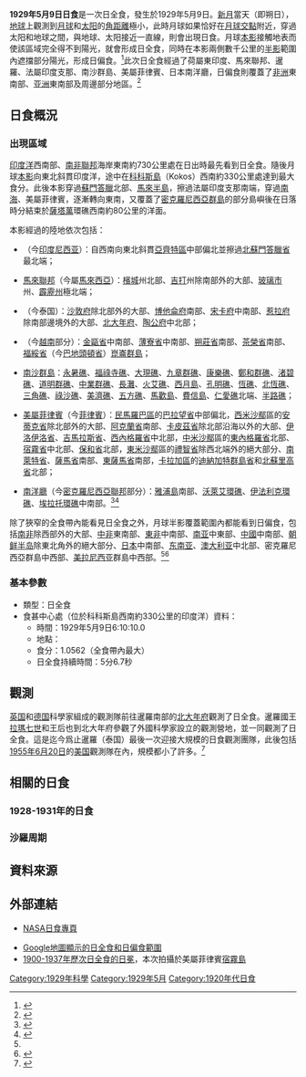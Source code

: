 {{NoteTA
|G1=Toponym
|1=zh-cn:米沙鄢; zh-tw:維薩亞斯
}}
{{Infobox Solar eclipse
| Year        = 1929
| Month       = 5
| Day         = 9
| Type        = 日全食
| Image       = SE1929May09T.png
| Image size  = 200px
| Image intro = 1929年5月9日日全食路徑圖
  <!--   日食資料   -->
| Gamma       = -0.2887
| Mag         = 1.0562
| Saros       = 127
| Saros total = 82
| Saros seq   = 53
  <!--     食甚     -->
| Duration    = 5分6.7秒
| Location    = [[科科斯島_(印度尼西亞)|科科斯島]]西南約330公里的[[印度洋|印度洋]]
| Coords      = {{coord|1|35.5|N|92|41.8|E}}
| Width       = 193.0公里
  <!--   開始時間   -->
| Partial     = 
| Start type  = 
| Centre      = 
| Greatest    = 6:10:10.0
  <!--     倒數     -->
| hour        = 06
| minute      = 10
| second      = 10
| Duration_s  = 
}}
'''1929年5月9日日食'''是一次日全食，發生於1929年5月9日。[[新月|新月]]當天（即朔日），[[地球|地球]]上觀測到[[月球|月球]]和[[太阳|太阳]]的[[角距離|角距離]]極小，此時月球如果恰好在[[月球交點|月球交點]]附近，穿過太阳和地球之間，與地球、太阳接近一直線，則會出現日食。月球[[本影|本影]]接觸地表而使該區域完全得不到陽光，就會形成日全食，同時在本影兩側數千公里的[[半影|半影]]範圍內遮擋部分陽光，形成日偏食。<ref name="astron">{{cite web|author=樊忠玉|title=日（月）食|url=http://www.astron.ac.cn/bencandy-51-1630-1.htm|publisher=中国天文科普网|accessdate=2016-04-01|archive-date=2014-09-17|archive-url=https://web.archive.org/web/20140917080048/http://www.astron.ac.cn/bencandy-51-1630-1.htm|dead-url=no}}</ref>此次日全食經過了荷屬東印度、馬來聯邦、暹羅、法屬印度支那、南沙群島、美屬菲律賓、日本南洋廳，日偏食則覆蓋了[[非洲|非洲]]東南部、[[亚洲|亚洲]]東南部及周邊部分地區。<ref name="NASAGIF">{{cite web|author=Fred Espenak|title=Total Solar Eclipse of 1929 May 09|url=http://eclipse.gsfc.nasa.gov/SEplot/SEplot1901/SE1929May09T.GIF|publisher=NASA Eclipse Web Site|accessdate=2016-04-03|archive-date=2020-10-20|archive-url=https://web.archive.org/web/20201020101141/https://eclipse.gsfc.nasa.gov/SEplot/SEplot1901/SE1929May09T.GIF|dead-url=no}}{{en}}</ref>

== 日食概況 ==
=== 出現區域 ===
[[印度洋|印度洋]]西南部、[[南非聯邦|南非聯邦]]海岸東南約730公里處在日出時最先看到日全食。隨後月球[[本影|本影]]向東北斜貫印度洋，途中在[[科科斯島_(印度尼西亞)|科科斯島]]（Kokos）西南約330公里處達到最大食分。此後本影穿過[[蘇門答臘|蘇門答臘]]北部、[[馬來半島|馬來半島]]，擦過法屬印度支那南端，穿過[[南海|南海]]、美屬菲律賓，逐漸轉向東南，又覆蓋了[[密克羅尼西亞群島|密克羅尼西亞群島]]的部分島嶼後在日落時分結束於[[薩塔萬|薩塔萬]]環礁西南約80公里的洋面。

本影經過的陸地依次包括：
*{{flag|DEI}}（今[[印度尼西亚|印度尼西亚]]）：自西南向東北斜貫[[亞齊特區|亞齊特區]]中部偏北並擦過[[北蘇門答臘省|北蘇門答臘省]]最北端；
*{{flagicon|MYS|1895}} [[馬來聯邦|馬來聯邦]]（今屬[[馬來西亞|馬來西亞]]）：[[檳城|檳城]]州北部、[[吉打|吉打]]州除南部外的大部、[[玻璃市|玻璃市]]州、[[霹靂州|霹靂州]]極北端；
*{{flag|THA|name=暹羅}}（今泰国）：[[沙敦府|沙敦府]]除北部外的大部、[[博他侖府|博他侖府]]南部、[[宋卡府|宋卡府]]中南部、[[惹拉府|惹拉府]]除南部邊境外的大部、[[北大年府|北大年府]]、[[陶公府|陶公府]]中北部；
*{{French Indochina}}（今[[越南|越南]]部分）：[[金甌省|金甌省]]中南部、[[薄寮省|薄寮省]]中南部、[[朔莊省|朔莊省]]南部、[[茶榮省|茶榮省]]南部、[[福綏省|福綏省]]（今[[巴地頭頓省|巴地頭頓省]]）[[崑崙群島|崑崙群島]]；
*[[南沙群島|南沙群島]]：[[永暑礁|永暑礁]]、[[福祿寺礁|福祿寺礁]]、[[大現礁|大現礁]]、[[九章群礁|九章群礁]]、[[康樂礁|康樂礁]]、[[鄭和群礁|鄭和群礁]]、[[渚碧礁|渚碧礁]]、[[道明群礁|道明群礁]]、[[中業群礁|中業群礁]]、[[長灘_(南沙群島)|長灘]]、[[火艾礁|火艾礁]]、[[西月島|西月島]]、[[孔明礁|孔明礁]]、[[恆礁|恆礁]]、[[北恆礁|北恆礁]]、[[三角礁|三角礁]]、[[祿沙礁|祿沙礁]]、[[美濟礁|美濟礁]]、[[五方礁|五方礁]]、[[馬歡島|馬歡島]]、[[費信島|費信島]]、[[仁愛礁|仁愛礁]]北端、[[半路礁|半路礁]]；
*{{flagicon|Philippine Commonwealth|1935}} [[美屬菲律賓|美屬菲律賓]]（今[[菲律賓|菲律賓]]）：[[民馬羅巴區|民馬羅巴區]]的[[巴拉望省|巴拉望省]]中部偏北，[[西米沙鄢|西米沙鄢]]區的[[安蒂克省|安蒂克省]]除北部外的大部、[[阿克蘭省|阿克蘭省]]南部、[[卡皮茲省|卡皮茲省]]除北部沿海以外的大部、[[伊洛伊洛省|伊洛伊洛省]]、[[吉馬拉斯省|吉馬拉斯省]]、[[西內格羅省|西內格羅省]]中北部，[[中米沙鄢|中米沙鄢]]區的[[東內格羅省|東內格羅省]]北部、[[宿霧省|宿霧省]]中北部、[[保和省|保和省]]北部，[[東米沙鄢|東米沙鄢]]區的[[禮智省|禮智省]]除西北端外的絕大部分、[[南萊特省|南萊特省]]、[[薩馬省|薩馬省]]南部、[[東薩馬省|東薩馬省]]南部，[[卡拉加區|卡拉加區]]的[[迪納加特群島省|迪納加特群島省]]和[[北蘇里高省|北蘇里高省]]北部；
*{{JPN-EMP}}[[南洋廳|南洋廳]]（今[[密克羅尼西亞聯邦|密克羅尼西亞聯邦]]部分）：[[雅浦島|雅浦島]]南部、[[沃萊艾環礁|沃萊艾環礁]]、[[伊法利克環礁|伊法利克環礁]]、[[埃拉托環礁|埃拉托環礁]]中南部。<ref>{{cite web|author=Fred Espenak|title=Total Solar Eclipse of 1929 May 09 - Google Maps and Solar Eclipse Paths|url=http://eclipse.gsfc.nasa.gov/SEgoogle/SEgoogle1901/SE1929May09Tgoogle.html|publisher=NASA Eclipse Web Site|accessdate=2016-04-03|archive-date=2020-10-20|archive-url=https://web.archive.org/web/20201020074012/https://eclipse.gsfc.nasa.gov/SEgoogle/SEgoogle1901/SE1929May09Tgoogle.html|dead-url=no}}{{en}}</ref><ref>{{cite web|author=Xavier M. Jubier|title=Eclipse Totale de Soleil du 9 mai 1929 - Cartographie Interactive Google (1929 May 9 Total Solar Eclipse - Interactive Google Map)|url=http://xjubier.free.fr/site_pages/solar_eclipses/xSE_GoogleMap3.php?Ecl=+19290509|accessdate=2016-04-03|archive-date=2019-06-09|archive-url=https://web.archive.org/web/20190609104610/http://xjubier.free.fr/site_pages/solar_eclipses/xSE_GoogleMap3.php?Ecl=+19290509|dead-url=no}}{{fr}}{{en}}</ref>

除了狹窄的全食帶內能看見日全食之外，月球半影覆蓋範圍內都能看到日偏食，包括[[南部非洲|南非]]除西部外的大部、[[中部非洲|中非]]東南部、[[东部非洲|東非]]中南部、[[南亚|南亚]]中東部、[[中國|中國]]中南部、[[朝鲜半岛|朝鲜半岛]]除東北角外的絕大部分、[[日本|日本]]中南部、[[东南亚|东南亚]]、[[澳大利亚|澳大利亚]]中北部、密克羅尼西亞群島中西部、[[美拉尼西亚|美拉尼西亚]]群島中西部。<ref name="NASAGIF"/><ref>{{cite web|author=Fred Espenak|title=Catalog of Solar Eclipses (1901 to 2000)|url=http://eclipse.gsfc.nasa.gov/SEcat5/SE1901-2000.html|publisher=NASA Eclipse Web Site|accessdate=2016-04-03|archive-date=2017-12-28|archive-url=https://web.archive.org/web/20171228100215/https://eclipse.gsfc.nasa.gov/SEcat5/SE1901-2000.html|dead-url=no}}{{en}}</ref>

=== 基本參數 ===
{{NoteUTC}}
* 類型：日全食
* 食甚中心處（位於科科斯島西南約330公里的印度洋）資料：
** 時間：1929年5月9日6:10:10.0
** 地點：{{coord|1|35.5|N|92|41.8|E}}
** 食分：1.0562（全食帶內最大）
** 日全食持續時間：5分6.7秒

== 觀測 ==
[[英国|英国]]和[[德国|德国]]科學家組成的觀測隊前往暹羅南部的[[北大年府|北大年府]]觀測了日全食。暹羅國王[[拉瑪七世|拉瑪七世]]和王后{{link-th|拉拍盤呢|สมเด็จพระนางเจ้ารำไพพรรณี พระบรมราชินี}}也到北大年府參觀了外國科學家設立的觀測營地，並一同觀測了日全食。這是迄今爲止暹羅（泰国）最後一次迎接大規模的日食觀測團隊，此後包括[[1955年6月20日日食|1955年6月20日]]的[[美国|美国]]觀測隊在內，規模都小了許多。<ref>{{cite web|title=SOLAR ECLIPSES IN SIAM (THAILAND)|url=http://www.narit.or.th/en/index.php/public-outreach/articles-for-public/357-solar-eclipses-in-siam-thailand|publisher={{link-th|泰國國家天文研究所|สถาบันวิจัยดาราศาสตร์แห่งชาติ (องค์การมหาชน)}}|accessdate=2016-04-03|archive-url=https://web.archive.org/web/20160330231746/http://www.narit.or.th/en/index.php/public-outreach/articles-for-public/357-solar-eclipses-in-siam-thailand|archive-date=2016-03-30|dead-url=yes}}{{en}}</ref>

== 相關的日食 ==
=== 1928-1931年的日食 ===
{{Solar eclipse set 1928-1931}}

=== 沙羅周期 ===
{{Solar Saros series 127}}

== 資料來源 ==
{{reflist}}

== 外部連結 ==
{{日食主題}}
* [http://eclipse.gsfc.nasa.gov/solar.html NASA日食專頁]{{Wayback|url=http://eclipse.gsfc.nasa.gov/solar.html |date=20190108200537 }}{{en}}
{{Solar eclipse NASA reference|1901/SE1929May09T}}
* [http://xjubier.free.fr/site_pages/solar_eclipses/xSE_GoogleMap3.php?Ecl=+19290509 Google地圖顯示的日全食和日偏食範圍]{{Wayback|url=http://xjubier.free.fr/site_pages/solar_eclipses/xSE_GoogleMap3.php?Ecl=+19290509 |date=20190609104610 }}{{fr}}{{en}}
* [http://xjubier.free.fr/en/site_pages/solar_eclipses/Solar_Corona_Shape_pg02.html 1900-1937年歷次日全食的日冕]{{Wayback|url=http://xjubier.free.fr/en/site_pages/solar_eclipses/Solar_Corona_Shape_pg02.html |date=20171106015825 }}，本次拍攝於美屬菲律賓[[宿霧島|宿霧島]]{{fr}}{{en}}

{{Solar eclipses
|nature=日全食
|previous=[[1928年11月12日日食|1928年11月12日日食]]|natureprevious=日偏食
|previoussamenature=[[1928年5月19日日食|1928年5月19日日食]]
|next=[[1929年11月1日日食|1929年11月1日日食]]|naturenext=日環食
|nextsamenature=[[1930年10月21日日食|1930年10月21日日食]]
}}
{{日食}}

[[Category:1929年科學|Category:1929年科學]]
[[Category:1929年5月|Category:1929年5月]]
[[Category:1920年代日食|Category:1920年代日食]]